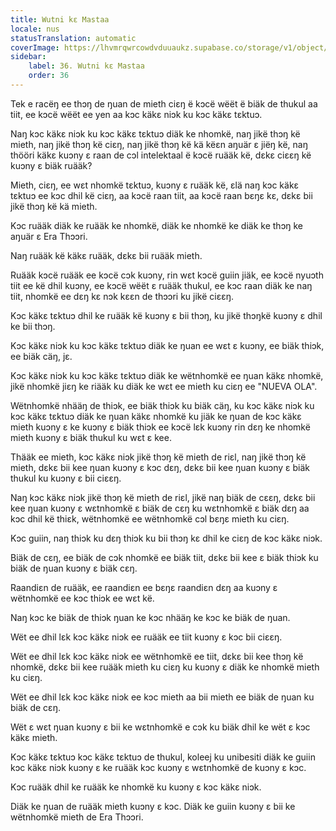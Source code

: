 ```yaml
---
title: Wutni kɛ Mastaa
locale: nus
statusTranslation: automatic
coverImage: https://lhvmrqwrcowdvduuaukz.supabase.co/storage/v1/object/public/strapi-uploads/small_cover-educacion-fundamental.webp-2d51a7828a2b1309555be27f7e2a61a0.webp
sidebar:
    label: 36. Wutni kɛ Mastaa
    order: 36
---
```

Tek e racëŋ ee thɔŋ de ŋuan de mieth ciɛŋ ë kɔcë wëët ë biäk de thukul aa tiit, ee kɔcë wëët ee yen aa kɔc käkɛ niɔk ku kɔc käkɛ tɛktuɔ.

Naŋ kɔc käkɛ niɔk ku kɔc käkɛ tɛktuɔ diäk ke nhomkë, naŋ jikë thɔŋ kë mieth, naŋ jikë thɔŋ kë ciɛŋ, naŋ jikë thɔŋ kë kä këɛn aŋuär ɛ jiëŋ kë, naŋ thööri käkɛ kuɔny ɛ raan de cɔl intelektaal ë kɔcë ruääk kë, dɛkɛ ciɛɛŋ kë kuɔny ɛ biäk ruääk?

Mieth, ciɛŋ, ee wɛt nhomkë tɛktuɔ, kuɔny ɛ ruääk kë, ɛlä naŋ kɔc käkɛ tɛktuɔ ee kɔc dhil kë ciɛŋ, aa kɔcë raan tiit, aa kɔcë raan bɛŋɛ kɛ, dɛkɛ bii jikë thɔŋ kë kä mieth.

Kɔc ruääk diäk ke ruääk ke nhomkë, diäk ke nhomkë ke diäk ke thɔŋ ke aŋuär ɛ Era Thɔɔri.

Naŋ ruääk kë käkɛ ruääk, dɛkɛ bii ruääk mieth.

Ruääk kɔcë ruääk ee kɔcë cɔk kuɔny, rin wɛt kɔcë guiin jiäk, ee kɔcë nyuɔth tiit ee kë dhil kuɔny, ee kɔcë wëët ɛ ruääk thukul, ee kɔc raan diäk ke naŋ tiit, nhomkë ee dɛŋ kɛ nɔk kɛɛn de thɔɔri ku jikë ciɛɛŋ.

Kɔc käkɛ tɛktuɔ dhil ke ruääk kë kuɔny ɛ bii thɔŋ, ku jikë thɔŋkë kuɔny ɛ dhil ke bii thɔŋ.

Kɔc käkɛ niɔk ku kɔc käkɛ tɛktuɔ diäk ke ŋuan ee wɛt ɛ kuɔny, ee biäk thiɔk, ee biäk cäŋ, jɛ.

Kɔc käkɛ niɔk ku kɔc käkɛ tɛktuɔ diäk ke wëtnhomkë ee ŋuan käkɛ nhomkë, jikë nhomkë jiɛŋ ke riääk ku diäk ke wɛt ee mieth ku ciɛŋ ee "NUEVA OLA".

Wëtnhomkë nhääŋ de thiɔk, ee biäk thiɔk ku biäk cäŋ, ku kɔc käkɛ niɔk ku kɔc käkɛ tɛktuɔ diäk ke ŋuan käkɛ nhomkë ku jiäk ke ŋuan de kɔc käkɛ mieth kuɔny ɛ ke kuɔny ɛ biäk thiɔk ee kɔcë lɛk kuɔny rin dɛŋ ke nhomkë mieth kuɔny ɛ biäk thukul ku wɛt ɛ kee.

Thääk ee mieth, kɔc käkɛ niɔk jikë thɔŋ kë mieth de riɛl, naŋ jikë thɔŋ kë mieth, dɛkɛ bii kee ŋuan kuɔny ɛ kɔc dɛŋ, dɛkɛ bii kee ŋuan kuɔny ɛ biäk thukul ku kuɔny ɛ bii ciɛɛŋ.

Naŋ kɔc käkɛ niɔk jikë thɔŋ kë mieth de riɛl, jikë naŋ biäk de cɛɛŋ, dɛkɛ bii kee ŋuan kuɔny ɛ wɛtnhomkë ɛ biäk de cɛŋ ku wɛtnhomkë ɛ biäk dɛŋ aa kɔc dhil kë thiɛk, wëtnhomkë ee wëtnhomkë cɔl bɛŋɛ mieth ku ciɛŋ.

Kɔc guiin, naŋ thiɔk ku dɛŋ thiɔk ku bii thɔŋ kɛ dhil ke ciɛŋ de kɔc käkɛ niɔk.

Biäk de cɛŋ, ee biäk de cɔk nhomkë ee biäk tiit, dɛkɛ bii kee ɛ biäk thiɔk ku biäk de ŋuan kuɔny ɛ biäk cɛŋ.

Raandiɛn de ruääk, ee raandiɛn ee bɛŋɛ raandiɛn dɛŋ aa kuɔny ɛ wëtnhomkë ee kɔc thiɔk ee wɛt kë.

Naŋ kɔc ke biäk de thiɔk ŋuan ke kɔc nhääŋ ke kɔc ke biäk de ŋuan.

Wët ee dhil lɛk kɔc käkɛ niɔk ee ruääk ee tiit kuɔny ɛ kɔc bii ciɛɛŋ.

Wët ee dhil lɛk kɔc käkɛ niɔk ee wëtnhomkë ee tiit, dɛkɛ bii kee thɔŋ kë nhomkë, dɛkɛ bii kee ruääk mieth ku ciɛŋ ku kuɔny ɛ diäk ke nhomkë mieth ku ciɛŋ.

Wët ee dhil lɛk kɔc käkɛ niɔk ee kɔc mieth aa bii mieth ee biäk de ŋuan ku biäk de cɛŋ.

Wët ɛ wɛt ŋuan kuɔny ɛ bii ke wɛtnhomkë e cɔk ku biäk dhil ke wët ɛ kɔc käkɛ mieth.

Kɔc käkɛ tɛktuɔ kɔc käkɛ tɛktuɔ de thukul, koleej ku unibesiti diäk ke guiin kɔc käkɛ niɔk kuɔny ɛ ke ruääk kɔc kuɔny ɛ wɛtnhomkë de kuɔny ɛ kɔc.

Kɔc ruääk dhil ke ruääk ke nhomkë ku kuɔny ɛ kɔc käkɛ niɔk.

Diäk ke ŋuan de ruääk mieth kuɔny ɛ kɔc. Diäk ke guiin kuɔny ɛ bii ke wëtnhomkë mieth de Era Thɔɔri.

